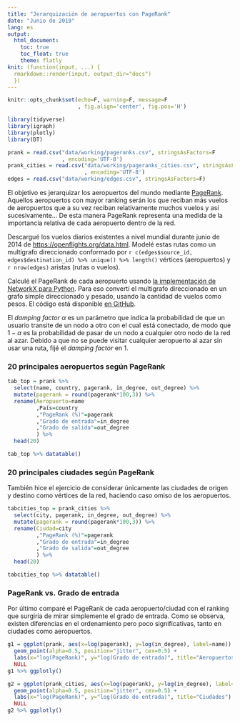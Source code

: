```yaml
---
title: "Jerarquización de aeropuertos con PageRank"
date: "Junio de 2019"
lang: es
output: 
  html_document:
    toc: true
    toc_float: true
    theme: flatly
knit: (function(input, ...) {
  rmarkdown::render(input, output_dir="docs") 
  })
---
```


```r
knitr::opts_chunk$set(echo=F, warning=F, message=F
                      , fig.align='center', fig.pos='H')
```

```r
library(tidyverse)
library(igraph)
library(plotly)
library(DT)
```


```r
prank = read.csv("data/working/pageranks.csv", stringsAsFactors=F
                 , encoding='UTF-8')
prank_cities = read.csv("data/working/pageranks_cities.csv", stringsAsFactors=F
                        , encoding='UTF-8')
edges = read.csv("data/working/edges.csv", stringsAsFactors=F)
```


El objetivo es jerarquizar los aeropuertos del mundo mediante [PageRank](https://en.wikipedia.org/wiki/PageRank). Aquellos aeropuertos con mayor ranking serán los que reciban más vuelos de aeropuertos que a su vez reciban relativamente muchos vuelos y así sucesivamente... De esta manera PageRank representa una medida de la importancia relativa de cada aeropuerto dentro de la red. 

Descargué los vuelos diarios existentes a nivel mundial durante junio de 2014 de <https://openflights.org/data.html>. Modelé estas rutas como un multigrafo direccionado conformado por `r c(edges$source_id, edges$destination_id) %>% unique() %>% length()` vértices (aeropuertos) y `r nrow(edges)` aristas (rutas o vuelos). 

Calculé el PageRank de cada aeropuerto usando [la implementación de NetworkX para Python](https://networkx.github.io/documentation/stable/reference/algorithms/link_analysis.html). Para eso convertí el multigrafo direccionado en un grafo simple direccionado y pesado, usando la cantidad de vuelos como pesos. El código está disponible [en GitHub](https://github.com/ftvalentini/misc-notebooks/blob/master/pagerank.py).

El *damping factor* $\alpha$ es un parámetro que indica la probabilidad de que un usuario transite de un nodo a otro con el cual está conectado, de modo que $1-\alpha$ es la probabilidad de pasar de un nodo a cualquier otro nodo de la red al azar. Debido a que no se puede visitar cualquier aeropuerto al azar sin usar una ruta, fijé el *damping factor* en 1. 

<!-- Los principales aeropuertos según PageRank se presentan en el Cuadro \@ref(tab:prank-top). -->

### 20 principales aeropuertos según PageRank

```r
tab_top = prank %>% 
  select(name, country, pagerank, in_degree, out_degree) %>% 
  mutate(pagerank = round(pagerank*100,3)) %>% 
  rename(Aeropuerto=name
         ,País=country
         ,"PageRank (%)"=pagerank
         ,"Grado de entrada"=in_degree
         ,"Grado de salida"=out_degree
         ) %>% 
  head(20) 

tab_top %>% datatable()
```

### 20 principales ciudades según PageRank

También hice el ejercicio de considerar únicamente las ciudades de origen y destino como vértices de la red, haciendo caso omiso de los aeropuertos. 

```r
tabcities_top = prank_cities %>% 
  select(city, pagerank, in_degree, out_degree) %>% 
  mutate(pagerank = round(pagerank*100,3)) %>% 
  rename(Ciudad=city
         ,"PageRank (%)"=pagerank
         ,"Grado de entrada"=in_degree
         ,"Grado de salida"=out_degree
         ) %>% 
  head(20) 

tabcities_top %>% datatable()
```


### PageRank vs. Grado de entrada

Por último comparé el PageRank de cada aeropuerto/ciudad con el ranking que surgiría de mirar simplemente el grado de entrada. Como se observa, existen diferencias en el ordenamiento pero poco significativas, tanto en ciudades como aeropuertos.

```r

g1 = ggplot(prank, aes(x=log(pagerank), y=log(in_degree), label=name)) +
  geom_point(alpha=0.5, position="jitter", cex=0.5) +
  labs(x="log(PageRank)", y="log(Grado de entrada)", title="Aeropuertos") +
  NULL
g1 %>% ggplotly()

g2 = ggplot(prank_cities, aes(x=log(pagerank), y=log(in_degree), label=city)) +
  geom_point(alpha=0.5, position="jitter", cex=0.5) +
  labs(x="log(PageRank)", y="log(Grado de entrada)", title="Ciudades") +
  NULL
g2 %>% ggplotly()

```

